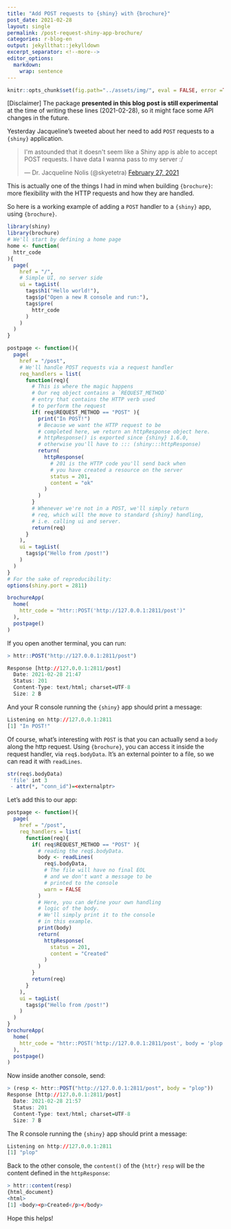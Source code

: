```yaml
---
title: "Add POST requests to {shiny} with {brochure}"
post_date: 2021-02-28
layout: single
permalink: /post-request-shiny-app-brochure/
categories: r-blog-en
output: jekyllthat::jekylldown
excerpt_separator: <!--more-->
editor_options: 
  markdown: 
    wrap: sentence
---
```


```r
knitr::opts_chunk$set(fig.path="../assets/img/", eval = FALSE, error =TRUE, warning = FALSE)
```

[Disclaimer] The package **presented in this blog post is still experimental** at the time of writing these lines (2021-02-28), so it might face some API changes in the future.

Yesterday Jacqueline's tweeted about her need to add `POST` requests to a `{shiny}` application.

<div align = "center">

<blockquote class="twitter-tweet"><p lang="en" dir="ltr">I&#39;m astounded that it doesn&#39;t seem like a Shiny app is able to accept POST requests. I have data I wanna pass to my server :/</p>&mdash; Dr. Jacqueline Nolis (@skyetetra) <a href="https://twitter.com/skyetetra/status/1365785536049291264?ref_src=twsrc%5Etfw">February 27, 2021</a></blockquote> <script async src="https://platform.twitter.com/widgets.js" charset="utf-8"></script>

</div>

This is actually one of the things I had in mind when building `{brochure}`: more flexibility with the HTTP requests and how they are handled. 

So here is a working example of adding a `POST` handler to a `{shiny}` app, using `{brochure}`.

```r
library(shiny)
library(brochure)
# We'll start by defining a home page
home <- function(
  httr_code
){
  page(
    href = "/",
    # Simple UI, no server side
    ui = tagList(
      tags$h1("Hello world!"), 
      tags$p("Open a new R console and run:"),
      tags$pre(
        httr_code
      )
    )
  )
}

postpage <- function(){
  page(
    href = "/post",
    # We'll handle POST requests via a request handler
    req_handlers = list(
      function(req){
        # This is where the magic happens
        # Our req object contains a `REQUEST_METHOD` 
        # entry that contains the HTTP verb used 
        # to perform the request
        if( req$REQUEST_METHOD == "POST" ){
          print("In POST!")
          # Because we want the HTTP request to be 
          # completed here, we return an httpResponse object here. 
          # httpResponse() is exported since {shiny} 1.6.0, 
          # otherwise you'll have to ::: (shiny:::httpResponse)
          return(
            httpResponse(
              # 201 is the HTTP code you'll send back when 
              # you have created a resource on the server
              status = 201, 
              content = "ok"
            )
          )
        } 
        # Whenever we're not in a POST, we'll simply return 
        # req, which will the move to standard {shiny} handling, 
        # i.e. calling ui and server.
        return(req)
      }
    ), 
    ui = tagList(
      tags$p("Hello from /post!")
    )
  )
}
# For the sake of reproducibility:
options(shiny.port = 2811)

brochureApp(
  home(
    httr_code = "httr::POST('http://127.0.0.1:2811/post')"
  ),
  postpage()
)
```


If you open another terminal, you can run:

```r
> httr::POST("http://127.0.0.1:2811/post")

Response [http://127.0.0.1:2811/post]
  Date: 2021-02-28 21:47
  Status: 201
  Content-Type: text/html; charset=UTF-8
  Size: 2 B
```

And your R console running the `{shiny}` app should print a message: 

```r
Listening on http://127.0.0.1:2811
[1] "In POST!"
```

Of course, what's interesting with `POST` is that you can actually send a `body` along the http request.
Using `{brochure}`, you can access it inside the request handler, via `req$.bodyData`.
It's an external pointer to a file, so we can read it with `readLines`.

```r
str(req$.bodyData)
 'file' int 3
 - attr(*, "conn_id")=<externalptr> 
```

Let's add this to our app:

```r
postpage <- function(){
  page(
    href = "/post",
    req_handlers = list(
      function(req){
        if( req$REQUEST_METHOD == "POST" ){
          # reading the req$.bodyData. 
          body <- readLines(
            req$.bodyData,
            # The file will have no final EOL
            # and we don't want a message to be 
            # printed to the console
            warn = FALSE
          )
          # Here, you can define your own handling 
          # logic of the body. 
          # We'll simply print it to the console 
          # in this example.
          print(body)
          return(
            httpResponse(
              status = 201, 
              content = "Created"
            )
          )
        } 
        return(req)
      }
    ), 
    ui = tagList(
      tags$p("Hello from /post!")
    )
  )
}
brochureApp(
  home(
    httr_code = "httr::POST('http://127.0.0.1:2811/post', body = 'plop')"
  ),
  postpage()
)
```

Now inside another console, send: 

```r
> (resp <- httr::POST("http://127.0.0.1:2811/post", body = "plop"))
Response [http://127.0.0.1:2811/post]
  Date: 2021-02-28 21:57
  Status: 201
  Content-Type: text/html; charset=UTF-8
  Size: 7 B
```

The R console running the `{shiny}` app should print a message: 

```r
Listening on http://127.0.0.1:2811
[1] "plop"
```

Back to the other console, the `content()` of the `{httr}` `resp` will be the content defined in the `httpResponse`:

```r
> httr::content(resp)
{html_document}
<html>
[1] <body><p>Created</p></body>
```

Hope this helps! 